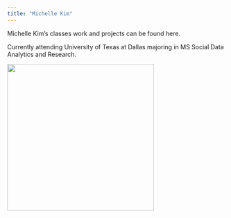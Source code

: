 ---
title: "Michelle Kim"
---

Michelle Kim's classes work and projects can be found here.

Currently attending University of Texas at Dallas majoring in MS Social Data Analytics and Research.

![](images/utd%20image.jpg){fig-align="center" width="338"}
